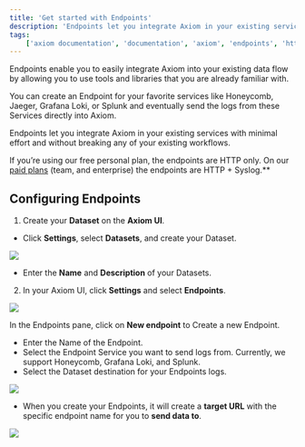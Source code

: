 ```yaml
---
title: 'Get started with Endpoints'
description: 'Endpoints let you integrate Axiom in your existing services with minimal effort and without breaking any of your existing workflows.'
tags: 
    ['axiom documentation', 'documentation', 'axiom', 'endpoints', 'http', 'syslog', 'splunk', 'datadog', 'loki', 'honeycomb']
---
```


Endpoints enable you to easily integrate Axiom into your existing data flow by allowing you to use tools and libraries that you are already familiar with.

You can create an Endpoint for your favorite services like Honeycomb, Jaeger, Grafana Loki, or Splunk and eventually send the logs from these Services directly into Axiom.

Endpoints let you integrate Axiom in your existing services with minimal effort and without breaking any of your existing workflows.

If you’re using our free personal plan, the endpoints are HTTP only. On our [paid plans](https://axiom.co/pricing) (team, and enterprise) the endpoints are HTTP + Syslog.**

## Configuring Endpoints

1. Create your **Dataset** on the **Axiom UI**.

- Click **Settings**, select **Datasets**, and create your Dataset.

<Frame>
  <img src="/doc-assets/shots/configure-endpoints-1.png" />
</Frame>

- Enter the **Name** and **Description** of your Datasets.

2. In your Axiom UI, click **Settings** and select **Endpoints**.

<Frame>
  <img src="/doc-assets/shots/settings-endpoints-1.png" />
</Frame>

In the Endpoints pane, click on **New endpoint** to Create a new Endpoint.

- Enter the Name of the Endpoint.
- Select the Endpoint Service you want to send logs from. Currently, we support Honeycomb, Grafana Loki, and Splunk.
- Select the Dataset destination for your Endpoints logs.

<Frame>
  <img src="/doc-assets/shots/datasets-endpoints-1.png" />
</Frame>

- When you create your Endpoints, it will create a **target URL** with the specific endpoint name for you to **send data to**.

<Frame>
  <img src="/doc-assets/shots/configured-endpoints-1.png" />
</Frame>